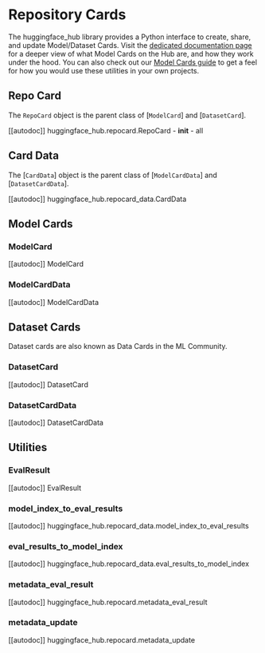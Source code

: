 # Repository Cards

The huggingface_hub library provides a Python interface to create, share, and update Model/Dataset Cards. 
Visit the [dedicated documentation page](https://huggingface.co/docs/hub/models-cards) for a deeper view of what 
Model Cards on the Hub are, and how they work under the hood. You can also check out our [Model Cards guide](guides/how-to-model-cards) to 
get a feel for how you would use these utilities in your own projects.

## Repo Card

The `RepoCard` object is the parent class of [`ModelCard`] and [`DatasetCard`].

[[autodoc]] huggingface_hub.repocard.RepoCard
    - __init__
    - all
## Card Data

The [`CardData`] object is the parent class of [`ModelCardData`] and [`DatasetCardData`].

[[autodoc]] huggingface_hub.repocard_data.CardData

## Model Cards
### ModelCard

[[autodoc]] ModelCard

### ModelCardData

[[autodoc]] ModelCardData

## Dataset Cards

Dataset cards are also known as Data Cards in the ML Community.

### DatasetCard

[[autodoc]] DatasetCard

### DatasetCardData

[[autodoc]] DatasetCardData

## Utilities

### EvalResult

[[autodoc]] EvalResult

### model_index_to_eval_results

[[autodoc]] huggingface_hub.repocard_data.model_index_to_eval_results

### eval_results_to_model_index

[[autodoc]] huggingface_hub.repocard_data.eval_results_to_model_index

### metadata_eval_result

[[autodoc]] huggingface_hub.repocard.metadata_eval_result

### metadata_update

[[autodoc]] huggingface_hub.repocard.metadata_update